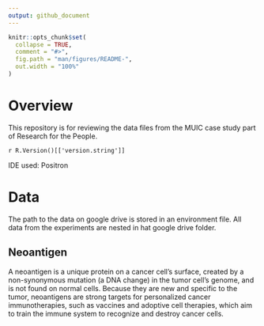 ```yaml
---
output: github_document
---
```


<!-- README.md is generated from README.Rmd. Please edit that file -->

```r
knitr::opts_chunk$set(
  collapse = TRUE,
  comment = "#>",
  fig.path = "man/figures/README-",
  out.width = "100%"
)
```

# Overview

This repository is for reviewing the data files from the MUIC case study part of Research for the People.

`r R.Version()[['version.string']]`

IDE used: Positron

# Data

The path to the data on google drive is stored in an environment file. All data from the experiments are nested in hat google drive folder. 

## Neoantigen

A neoantigen is a unique protein on a cancer cell's surface, created by a non-synonymous mutation (a DNA change) in the tumor cell's genome, and is not found on normal cells. Because they are new and specific to the tumor, neoantigens are strong targets for personalized cancer immunotherapies, such as vaccines and adoptive cell therapies, which aim to train the immune system to recognize and destroy cancer cells.


